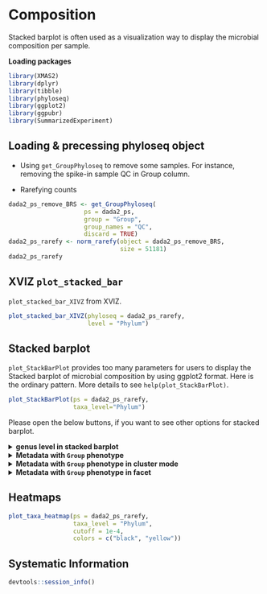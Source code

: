 # Composition

Stacked barplot is often used as a visualization way to display the microbial composition per sample.  

**Loading packages**

```r
library(XMAS2)
library(dplyr)
library(tibble)
library(phyloseq)
library(ggplot2)
library(ggpubr)
library(SummarizedExperiment)
```


## Loading & precessing phyloseq object

* Using `get_GroupPhyloseq` to remove some samples. For instance, removing the spike-in sample QC in Group column.

* Rarefying counts
```r
dada2_ps_remove_BRS <- get_GroupPhyloseq(
                     ps = dada2_ps,
                     group = "Group",
                     group_names = "QC",
                     discard = TRUE)
dada2_ps_rarefy <- norm_rarefy(object = dada2_ps_remove_BRS, 
                               size = 51181)
dada2_ps_rarefy
```


## XVIZ `plot_stacked_bar`

`plot_stacked_bar_XIVZ` from XVIZ.

```r
plot_stacked_bar_XIVZ(phyloseq = dada2_ps_rarefy, 
                      level = "Phylum")
```

## Stacked barplot 

`plot_StackBarPlot` provides too many parameters for users to display the Stacked barplot of microbial composition by using ggplot2 format. Here is the ordinary pattern. More details to see `help(plot_StackBarPlot)`.

```r
plot_StackBarPlot(ps = dada2_ps_rarefy, 
                  taxa_level="Phylum")
```


Please open the below buttons, if you want to see other options for stacked barplot.

<details>
<summary>**genus level in stacked barplot**</summary>
```r
dada2_ps_rarefy_genus <- summarize_taxa(ps = dada2_ps_rarefy, 
                                        taxa_level = "Genus")
otu_tab <- phyloseq::otu_table(dada2_ps_rarefy_genus)
sam_tab <- phyloseq::sample_data(dada2_ps_rarefy_genus)
plot_StackBarPlot(
      data_otu = otu_tab,
      data_sam = sam_tab,
      cutoff = 0.01,
      taxa_level = "Genus")
```
</details>


<details>
<summary>**Metadata with `Group` phenotype**</summary>
```r
plot_StackBarPlot(
        ps = dada2_ps_rarefy,
        taxa_level = "Phylum",
        group = "Group")
```
</details>


<details>
<summary>**Metadata with `Group` phenotype in cluster mode**</summary>
```r
plot_StackBarPlot(
        ps = dada2_ps_rarefy,
        taxa_level = "Phylum",
        group = "Group",
        cluster = TRUE)
```
</details>


<details>
<summary>**Metadata with `Group` phenotype in facet**</summary>
```r
plot_StackBarPlot(
        ps = dada2_ps_rarefy,
        taxa_level = "Phylum",
        group = "Group",
        facet = TRUE)
```
</details>

## Heatmaps

```r
plot_taxa_heatmap(ps = dada2_ps_rarefy, 
                  taxa_level = "Phylum", 
                  cutoff = 1e-4, 
                  colors = c("black", "yellow"))
```


## Systematic Information
```r
devtools::session_info()
```
